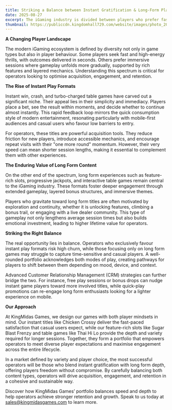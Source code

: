 ```yaml
---
title: Striking a Balance between Instant Gratification & Long-Form Play
date: 2025-08-27
excerpt: The iGaming industry is divided between players who prefer fast, instant games and those who prefer deep, long-form content. Successful operators must offer a balanced portfolio that caters to both types to drive acquisition and retention.
thumbnail: https://publiccdn.kingdomhall729.com/website/images/photo_2025-08-27_14-32-08.jpg
---
```


**A Changing Player Landscape**

The modern iGaming ecosystem is defined by diversity not only in game types but also in player behaviour. Some players seek fast and high-energy thrills, with outcomes delivered in seconds. Others prefer immersive sessions where gameplay unfolds more gradually, supported by rich features and layered mechanics. Understanding this spectrum is critical for operators looking to optimise acquisition, engagement, and retention.

**The Rise of Instant Play Formats**

Instant win, crash, and turbo-charged table games have carved out a significant niche. Their appeal lies in their simplicity and immediacy. Players place a bet, see the result within moments, and decide whether to continue almost instantly. This rapid feedback loop mirrors the quick consumption style of modern entertainment, resonating particularly with mobile-first audiences and casual users who favour low barriers to entry.

For operators, these titles are powerful acquisition tools. They reduce friction for new players, introduce accessible mechanics, and encourage repeat visits with their "one more round" momentum. However, their very speed can mean shorter session lengths, making it essential to complement them with other experiences.

**The Enduring Value of Long Form Content**

On the other end of the spectrum, long form experiences such as feature-rich slots, progressive jackpots, and interactive table games remain central to the iGaming industry. These formats foster deeper engagement through extended gameplay, layered bonus structures, and immersive themes.

Players who gravitate toward long form titles are often motivated by exploration and continuity, whether it is unlocking features, climbing a bonus trail, or engaging with a live dealer community. This type of gameplay not only lengthens average session times but also builds emotional investment, leading to higher lifetime value for operators.

**Striking the Right Balance**

The real opportunity lies in balance. Operators who exclusively favour instant play formats risk high churn, while those focusing only on long form games may struggle to capture time-sensitive and casual players. A well-rounded portfolio acknowledges both modes of play, creating pathways for players to shift between them depending on mood, device, and context.

Advanced Customer Relationship Management (CRM) strategies can further bridge the two. For instance, free play sessions or bonus drops can nudge instant game players toward more involved titles, while quick-play promotions can re-engage long form enthusiasts looking for a lighter experience on mobile.

**Our Approach**

At KingMidas Games, we design our games with both player mindsets in mind. Our instant titles like Chicken Crossy deliver the fast-paced satisfaction that casual users expect, while our feature-rich slots like Sugar Blast Frenzy and table games like Thai Hi Lo provide the depth and variety required for longer sessions. Together, they form a portfolio that empowers operators to meet diverse player expectations and maximise engagement across the entire lifecycle.

In a market defined by variety and player choice, the most successful operators will be those who blend instant gratification with long form depth, offering players freedom without compromise. By carefully balancing both content types, operators will drive acquisition, engagement, and retention in a cohesive and sustainable way.

Discover how KingMidas Games’ portfolio balances speed and depth to help operators achieve stronger retention and growth. Speak to us today at [sales@kingmidasgames.com](sales@kingmidasgames.com) to learn more.